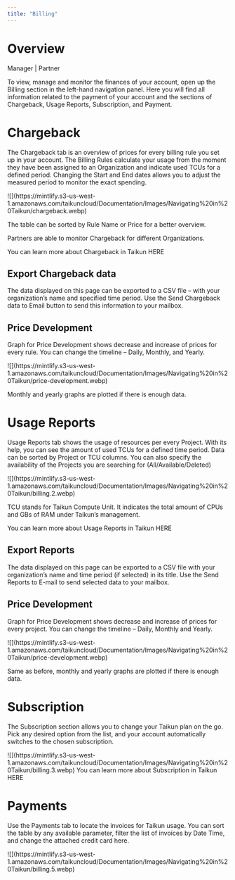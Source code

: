 ```yaml
---
title: "Billing"
---
```


# Overview

<Icon icon="user-tie" iconType="solid" /> Manager | <Icon icon="handshake" iconType="solid" /> Partner

To view, manage and monitor the finances of your account, open up the Billing section in the left-hand navigation panel. Here you will find all information related to the payment of your account and the sections of Chargeback, Usage Reports, Subscription, and Payment.

# Chargeback

The Chargeback tab is an overview of prices for every billing rule you set up in your account. The Billing Rules calculate your usage from the moment they have been assigned to an Organization and indicate used TCUs for a defined period. Changing the Start and End dates allows you to adjust the measured period to monitor the exact spending.

<Frame caption="Chargeback">
  ![](https://mintlify.s3-us-west-1.amazonaws.com/taikuncloud/Documentation/Images/Navigating%20in%20Taikun/chargeback.webp)
</Frame>

The table can be sorted by Rule Name or Price for a better overview.

<Tip>Partners are able to monitor Chargeback for different Organizations.</Tip>

<Card title="Chargeback" icon="chart-simple" horizontal={true} href="Documentation/Topics/Monitoring your Projects/Chargeback.mdx">
  You can learn more about Chargeback in Taikun HERE
</Card>

## Export Chargeback data

The data displayed on this page can be exported to a CSV file – with your organization’s name and specified time period. Use the Send Chargeback data to Email button to send this information to your mailbox.

## Price Development

Graph for Price Development shows decrease and increase of prices for every rule. You can change the timeline – Daily, Monthly, and Yearly.

<Frame caption="Price Development">
  ![](https://mintlify.s3-us-west-1.amazonaws.com/taikuncloud/Documentation/Images/Navigating%20in%20Taikun/price-development.webp)
</Frame>

<Note>Monthly and yearly graphs are plotted if there is enough data.</Note>

# Usage Reports

Usage Reports tab shows the usage of resources per every Project. With its help, you can see the amount of used TCUs for a defined time period. Data can be sorted by Project or TCU columns. You can also specify the availability of the Projects you are searching for (All/Available/Deleted)

<Frame caption="Usage reports">
  ![](https://mintlify.s3-us-west-1.amazonaws.com/taikuncloud/Documentation/Images/Navigating%20in%20Taikun/billing.2.webp)
</Frame>

<Note>TCU stands for Taikun Compute Unit. It indicates the total amount of CPUs and GBs of RAM under Taikun’s management.</Note>

<Card title="Usage Reports" icon="message" horizontal={true} href="/content/components/card-group">
  You can learn more about Usage Reports in Taikun HERE
</Card>

## Export Reports

The data displayed on this page can be exported to a CSV file with your organization’s name and time period (if selected) in its title. Use the Send Reports to E-mail to send selected data to your mailbox.

## Price Development

Graph for Price Development shows decrease and increase of prices for every project. You can change the timeline – Daily, Monthly and Yearly.

<Frame caption="Price Development">
  ![](https://mintlify.s3-us-west-1.amazonaws.com/taikuncloud/Documentation/Images/Navigating%20in%20Taikun/price-development.webp)
</Frame>

<Note>Same as before, monthly and yearly graphs are plotted if there is enough data.</Note>

# Subscription

The Subscription section allows you to change your Taikun plan on the go. Pick any desired option from the list, and your account automatically switches to the chosen subscription.

<Frame caption="Subscription">
  ![](https://mintlify.s3-us-west-1.amazonaws.com/taikuncloud/Documentation/Images/Navigating%20in%20Taikun/billing.3.webp)
</Frame>

<Card title="Subscription" icon="money-bill" horizontal={true} href="Documentation/Topics/Account Management/Billing of your Taikun account.mdx">
  You can learn more about Subscription in Taikun HERE
</Card>

# Payments

Use the Payments tab to locate the invoices for Taikun usage. You can sort the table by any available parameter, filter the list of invoices by Date Time, and change the attached credit card here.

<Frame caption="Payment details">
  ![](https://mintlify.s3-us-west-1.amazonaws.com/taikuncloud/Documentation/Images/Navigating%20in%20Taikun/billing.5.webp)
</Frame>